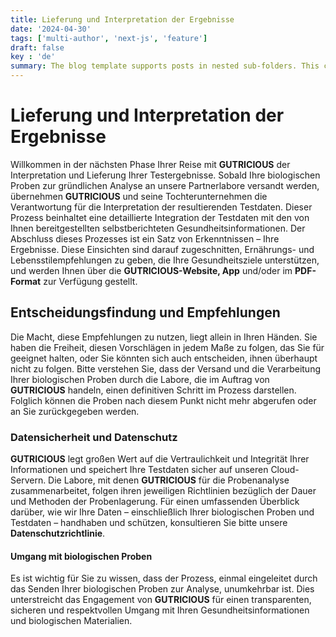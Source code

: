 ```yaml
---
title: Lieferung und Interpretation der Ergebnisse
date: '2024-04-30'
tags: ['multi-author', 'next-js', 'feature']
draft: false
key : 'de'
summary: The blog template supports posts in nested sub-folders. This can be used to group posts of similar content e.g. a multi-part course.
---
```


# Lieferung und Interpretation der Ergebnisse

Willkommen in der nächsten Phase Ihrer Reise mit **GUTRICIOUS** der Interpretation und Lieferung Ihrer Testergebnisse. Sobald Ihre biologischen Proben zur gründlichen Analyse an unsere Partnerlabore versandt werden, übernehmen **GUTRICIOUS** und seine Tochterunternehmen die Verantwortung für die Interpretation der resultierenden Testdaten. Dieser Prozess beinhaltet eine detaillierte Integration der Testdaten mit den von Ihnen bereitgestellten selbstberichteten Gesundheitsinformationen. Der Abschluss dieses Prozesses ist ein Satz von Erkenntnissen – Ihre Ergebnisse. Diese Einsichten sind darauf zugeschnitten, Ernährungs- und Lebensstilempfehlungen zu geben, die Ihre Gesundheitsziele unterstützen, und werden Ihnen über die **GUTRICIOUS-Website, App** und/oder im **PDF-Format** zur Verfügung gestellt.

## Entscheidungsfindung und Empfehlungen

Die Macht, diese Empfehlungen zu nutzen, liegt allein in Ihren Händen. Sie haben die Freiheit, diesen Vorschlägen in jedem Maße zu folgen, das Sie für geeignet halten, oder Sie könnten sich auch entscheiden, ihnen überhaupt nicht zu folgen. Bitte verstehen Sie, dass der Versand und die Verarbeitung Ihrer biologischen Proben durch die Labore, die im Auftrag von **GUTRICIOUS** handeln, einen definitiven Schritt im Prozess darstellen. Folglich können die Proben nach diesem Punkt nicht mehr abgerufen oder an Sie zurückgegeben werden.

### **Datensicherheit und Datenschutz**

**GUTRICIOUS** legt großen Wert auf die Vertraulichkeit und Integrität Ihrer Informationen und speichert Ihre Testdaten sicher auf unseren Cloud-Servern. Die Labore, mit denen **GUTRICIOUS** für die Probenanalyse zusammenarbeitet, folgen ihren jeweiligen Richtlinien bezüglich der Dauer und Methoden der Probenlagerung. Für einen umfassenden Überblick darüber, wie wir Ihre Daten – einschließlich Ihrer biologischen Proben und Testdaten – handhaben und schützen, konsultieren Sie bitte unsere **Datenschutzrichtlinie**.

#### **Umgang mit biologischen Proben**

Es ist wichtig für Sie zu wissen, dass der Prozess, einmal eingeleitet durch das Senden Ihrer biologischen Proben zur Analyse, unumkehrbar ist. Dies unterstreicht das Engagement von **GUTRICIOUS** für einen transparenten, sicheren und respektvollen Umgang mit Ihren Gesundheitsinformationen und biologischen Materialien.